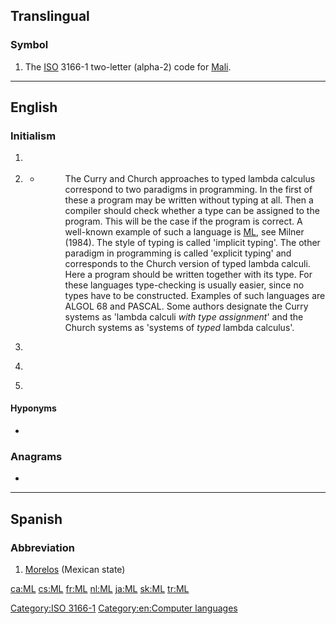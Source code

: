 {{also|ml|Ml|mL|ml.|.ml|µl}}
==Translingual==

===Symbol===
{{head|mul|symbol}}

# The [[ISO]] 3166-1 two-letter (alpha-2) code for [[Mali]].

[[Category:ISO 3166-1]]

----

==English==

===Initialism===
{{rfc-header|Initialism}}
{{en-initialism}}

# {{lb|en|computing}} {{initialism of|[[markup language|Markup Language]]|lang=en}}
# {{lb|en|computing}} {{initialism of|[[metalanguage|MetaLanguage]]|dot=|lang=en}} {{gloss|the {{w|ML (programming language)|ML programming language}}}}
#* {{quote-web
|date=1991-12-20
|author=Henk P. Barendregt
|title=Lambda Calculi With Types
|site=ftp.cs.ru.nl
|url=ftp://ftp.cs.ru.nl/pub/CompMath.Found/HBK.ps
|accessdate=2012-07-15
}}
#*: The Curry and Church approaches to typed lambda calculus correspond to two paradigms in programming. In the first of these a program may be written without typing at all. Then a compiler should check whether a type can be assigned to the program. This will be the case if the program is correct. A well-known example of such a language is [[ML]], see Milner (1984). The style of typing is called 'implicit typing'. The other paradigm in programming is called 'explicit typing' and corresponds to the Church version of typed lambda calculi. Here a program should be written together with its type. For these languages type-checking is usually easier, since no types have to be constructed. Examples of such languages are ALGOL 68 and PASCAL. Some authors designate the Curry systems as 'lambda calculi ''with type assignment''' and the Church systems as 'systems of ''typed'' lambda calculus'.
# {{lb|en|linguistics}} {{initialism of|[[Medieval Latin]]|lang=en}}
# {{lb|en|linguistics}} {{initialism of|[[Middle Latin]]|lang=en}}
# {{lb|en|surface chemistry}} {{initialism of|monolayer|lang=en}}

====Hyponyms====
* {{sense|computing}} {{l|en|SML}}

===Anagrams===
* {{l|en|LM}}

[[Category:en:Computer languages]]

----

==Spanish==

===Abbreviation===
{{rfc-header|Abbreviation}}
{{head|es|abbreviation}}

# [[Morelos]] (Mexican state)

[[ca:ML]]
[[cs:ML]]
[[fr:ML]]
[[nl:ML]]
[[ja:ML]]
[[sk:ML]]
[[tr:ML]]